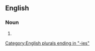 ==English==

===Noun===
{{head|en|noun form}}

# {{plural of|en|immediacy}}

[[Category:English plurals ending in "-ies"]]
